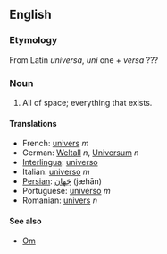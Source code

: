 ==English==
===Etymology===
From Latin ''universa'', ''uni'' one + ''versa'' ???

===Noun===
#All of space; everything that exists.

====Translations====
*French: [[univers]] ''m''
*German: [[Weltall]] ''n'', [[Universum]] ''n''
*[[Interlingua]]: [[universo#Interlingua|universo]]
*Italian: [[universo#Italian|universo]] ''m''
*[[Persian]]: [[جَهان]] (jæhān)
*Portuguese: [[universo#Portuguese|universo]] ''m''
*Romanian: [[univers]] ''n''

====See also====
*[[Om]]